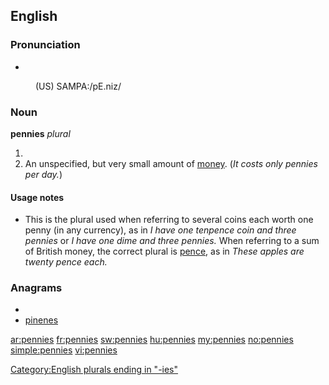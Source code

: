 ==English==

===Pronunciation===
* {{IPA|/ˈpɛnɪz/}}
: (US) SAMPA:/pE.niz/

===Noun===
'''pennies''' ''plural''

# {{plural of|[[penny]]}}
# An unspecified, but very small amount of [[money]].  (''It costs only pennies per day.'')

====Usage notes====
* This is the plural used when referring to several coins each worth one penny (in any currency), as in ''I have one tenpence coin and three pennies'' or ''I have one dime and three pennies.''  When referring to a sum of British money, the correct plural is [[pence]], as in ''These apples are twenty pence each.''

===Anagrams===
* {{alphagram|eeinnps}}
* [[pinenes#English|pinenes]]

[[Category:English plurals ending in "-ies"]]

[[ar:pennies]]
[[fr:pennies]]
[[sw:pennies]]
[[hu:pennies]]
[[my:pennies]]
[[no:pennies]]
[[simple:pennies]]
[[vi:pennies]]